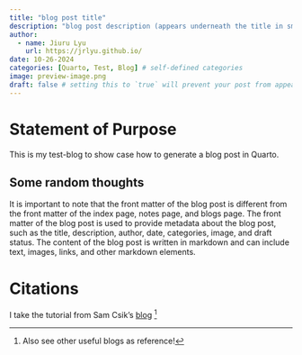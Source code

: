 ```yaml
---
title: "blog post title"
description: "blog post description (appears underneath the title in smaller text) which is included on the listing page"
author:
  - name: Jiuru Lyu
    url: https://jrlyu.github.io/
date: 10-26-2024
categories: [Quarto, Test, Blog] # self-defined categories
image: preview-image.png
draft: false # setting this to `true` will prevent your post from appearing on your listing page until you're ready!
---
```


# Statement of Purpose
This is my test-blog to show case how to generate a blog post in Quarto.

## Some random thoughts
It is important to note that the front matter of the blog post is different from the front matter of the index page, notes page, and blogs page. The front matter of the blog post is used to provide metadata about the blog post, such as the title, description, author, date, categories, image, and draft status. The content of the blog post is written in markdown and can include text, images, links, and other markdown elements.

# Citations
I take the tutorial from Sam Csik's [blog](https://samanthacsik.github.io/posts/2022-10-24-quarto-blogs/#I-MEDS) ^[Also see other useful blogs as reference!]
